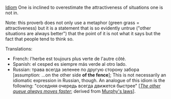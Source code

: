 [[Idiom]]
One is inclined to overestimate the attractiveness of situations one is not in.

Note: this proverb does not only use a metaphor (green grass = attractiveness) but it is a statement that is so evidently untrue ("other situations are always better") that the point of it is not what it says but the fact that people tend to think so.

Translations:
*French: l'herbe est toujours plus verte de l'autre côté.
*Spanish: el cesped es siempre más verde al otro lado.
*Russian: трава всегда зеленее по другую сторону забора [assumption: ...on the other side '''of the fence''']; This is not necessarily an idiomatic expression in Russian, though. An analogue of this idiom is the following: "соседняя очередь всегда движется быстрее" [''[[The other queue always moves faster]]''; derived from [[w:Murphy's laws|Murphy's laws]]].